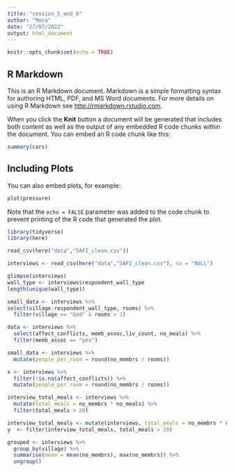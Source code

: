 ```yaml
---
title: "session_5_and_6"
author: "Mona"
date: "27/07/2022"
output: html_document
---
```


```r
knitr::opts_chunk$set(echo = TRUE)
```

## R Markdown

This is an R Markdown document. Markdown is a simple formatting syntax for authoring HTML, PDF, and MS Word documents. For more details on using R Markdown see <http://rmarkdown.rstudio.com>.

When you click the **Knit** button a document will be generated that includes both content as well as the output of any embedded R code chunks within the document. You can embed an R code chunk like this:

```r
summary(cars)
```

## Including Plots

You can also embed plots, for example:

```r
plot(pressure)
```

Note that the `echo = FALSE` parameter was added to the code chunk to prevent printing of the R code that generated the plot.

```r
library(tidyverse)
library(here)

```

```r
read_csv(here("data","SAFI_clean.csv"))

```

```r
interviews <- read_csv(here("data","SAFI_clean.csv"), na = "NULL")


```

```r
glimpse(interviews)
wall_type <- interviews$respondent_wall_type
length(unique(wall_type))


```

```r
small_data <- interviews %>%
select(village:respondent_wall_type, rooms) %>% 
  filter(village == "God" & rooms > 1)  


```

```r
data <- interviews %>% 
  select(affect_conflicts, memb_assoc,liv_count, no_meals) %>% 
  filter(memb_assoc == "yes") 

```

```r
small_data <- interviews %>% 
  mutate(people_per_room = round(no_membrs / rooms))

```

```r
x <- interviews %>% 
  filter(!is.na(affect_conflicts)) %>% 
  mutate(people_per_room = round(no_membrs / rooms))

```

```r
interview_total_meals <- interviews %>% 
  mutate(total_meals = no_membrs * no_meals) %>% 
  filter(total_meals > 20)
```

```r
interview_total_meals <- mutate(interviews, total_meals = no_membrs * no_meals)
y  <- filter(interview_total_meals, total_meals > 20)


```

```r
grouped <- interviews %>% 
  group_by(village) %>% 
  summarise(mean = mean(no_membrs), max(no_membrs)) %>% 
  ungroup()
```

